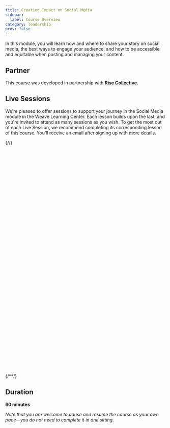 ```yaml
---
title: Creating Impact on Social Media
sidebar:
  label: Course Overview
category: leadership
prev: false
---
```


In this module, you will learn how and where to share your story on social media, the best ways to engage your audience, and how to be accessible and equitable when posting and managing your content.

## Partner

This course was developed in partnership with **[Rise Collective](https://www.risecollective.us)**.

## Live Sessions

We're pleased to offer sessions to support your journey in the Social Media module in the Weave Learning Center. Each lesson builds upon the last, and you're invited to attend as many sessions as you wish. To get the most out of each Live Session, we recommend completing its corresponding lesson of this course. You’ll receive an email after signing up with more details.

{/*<!-- Calendly inline widget begin -->*/}
<div class="calendly-inline-widget" data-url="https://calendly.com/social-media-learning-center/infusing-social-media-with-equity-and-accessibility?hide_event_type_details=1&hide_gdpr_banner=1" style="min-width:320px;height:700px;"></div>
<script type="text/javascript" src="https://assets.calendly.com/assets/external/widget.js" async></script>
{/*<!-- Calendly inline widget end -->*/}

## Duration

**60 minutes**

_Note that you are welcome to pause and resume the course as your own pace—you do not need to complete it in one sitting._
